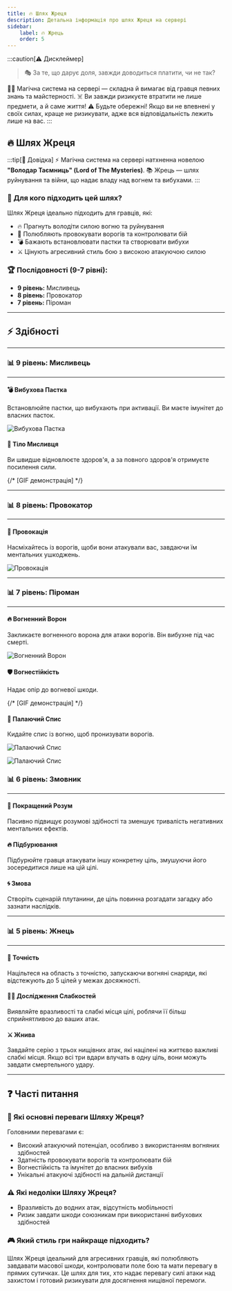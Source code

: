 ```yaml
---
title: 🔥 Шлях Жреця
description: Детальна інформація про шлях Жреця на сервері
sidebar:
    label: 🔥 Жрець
    order: 5
---
```



:::caution[⚠️ Дисклеймер]
> 🎭 За те, що дарує доля, завжди доводиться платити, чи не так?

🧙‍♂️ Магічна система на сервері — складна й вимагає від гравця певних знань та майстерності.
☠️ Ви завжди ризикуєте втратити не лише предмети, а й саме життя!
⚠️ Будьте обережні! Якщо ви не впевнені у своїх силах, краще не ризикувати, адже вся відповідальність лежить лише на вас.
:::

## 🔥 Шлях Жреця

:::tip[📖 Довідка]
⚡ Магічна система на сервері натхненна новелою **"Володар Таємниць" (Lord of The Mysteries)**.
📚 Жрець — шлях руйнування та війни, що надає владу над вогнем та вибухами.
:::

### 📜 Для кого підходить цей шлях?

Шлях Жреця ідеально підходить для гравців, які:
- 🔥 Прагнуть володіти силою вогню та руйнування
- 🎯 Полюбляють провокувати ворогів та контролювати бій
- 💣 Бажають встановлювати пастки та створювати вибухи
- ⚔️ Цінують агресивний стиль бою з високою атакуючою силою

### 🏆 Послідовності (9-7 рівні):

- **9 рівень:** Мисливець
- **8 рівень:** Провокатор
- **7 рівень:** Піроман

---

## ⚡ Здібності

---

### 📊 9 рівень: Мисливець

---

#### 💣 Вибухова Пастка
Встановлюйте пастки, що вибухають при активації. Ви маєте імунітет до власних пасток.

<p align={"center"}>
    <Image src={trap} alt="Вибухова Пастка"/>
</p>

#### 💪 Тіло Мисливця
Ви швидше відновлюєте здоров'я, а за повного здоров'я отримуєте посилення сили.

{/* [GIF демонстрація] */}

---

### 📊 8 рівень: Провокатор

---

#### 👊 Провокація
Насміхайтесь із ворогів, щоби вони атакували вас, завдаючи їм ментальних ушкоджень.

<p align={"center"}>
    <Image src={provocation} alt="Провокація"/>
</p>

---

### 📊 7 рівень: Піроман

---

#### 🔥 Вогненний Ворон
Закликаєте вогненного ворона для атаки ворогів. Він вибухне під час смерті.

<p align={"center"}>
    <Image src={fire_raven} alt="Вогненний Ворон"/>
</p>

#### 🛡️ Вогнестійкість
Надає опір до вогневої шкоди.

{/* [GIF демонстрація] */}

#### 🔱 Палаючий Спис
Кидайте спис із вогню, щоб пронизувати ворогів.

<p align={"center"}>
    <Image src={blazing_spear_1} alt="Палаючий Спис"/>
</p>

<p align={"center"}>
    <Image src={blazing_spear_2} alt="Палаючий Спис"/>
</p>

### 📊 6 рівень: Змовник

---

#### 🧠 Покращений Розум
Пасивно підвищує розумові здібності та зменшує тривалість негативних ментальних ефектів.

#### 🔥 Підбурювання
Підбурюйте гравця атакувати іншу конкретну ціль, змушуючи його зосередитися лише на цій цілі.

#### 🌀 Змова
Створіть сценарій плутанини, де ціль повинна розгадати загадку або зазнати наслідків.

---

### 📊 5 рівень: Жнець

---

#### 🎯 Точність
Націльтеся на область з точністю, запускаючи вогняні снаряди, які відстежують до 5 цілей у межах досяжності.

#### 🕵️‍♂️ Дослідження Слабкостей
Виявляйте вразливості та слабкі місця цілі, роблячи її більш сприйнятливою до ваших атак.

#### ⚔️ Жнива
Завдайте серію з трьох нищівних атак, які націлені на життєво важливі слабкі місця. Якщо всі три вдари влучать в одну ціль, вони можуть завдати смертельного удару.

---

## ❓ Часті питання

### 💪 Які основні переваги Шляху Жреця?
Головними перевагами є:
- Високий атакуючий потенціал, особливо з використанням вогняних здібностей
- Здатність провокувати ворогів та контролювати бій
- Вогнестійкість та імунітет до власних вибухів
- Унікальні атакуючі здібності на дальній дистанції

### ⚠️ Які недоліки Шляху Жреця?
- Вразливість до водних атак, відсутність мобільності
- Ризик завдати шкоди союзникам при використанні вибухових здібностей

### 🎮 Який стиль гри найкраще підходить?
Шлях Жреця ідеальний для агресивних гравців, які полюбляють завдавати масової шкоди, контролювати поле бою та мати перевагу в прямих сутичках. Це шлях для тих, хто надає перевагу силі атаки над захистом і готовий ризикувати для досягнення нищівної перемоги.